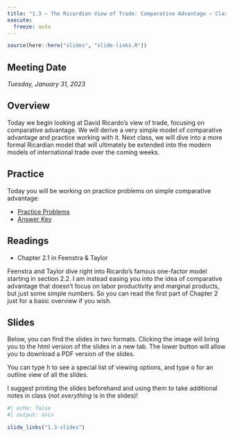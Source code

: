 ```yaml
---
title: "1.3 — The Ricardian View of Trade: Comparative Advantage — Class Content"
execute:
  freeze: auto
---
```


```r
source(here::here("slides", "slide-links.R"))
```

::: {.callout-note appearance="minimal"}
# Meeting Date

*Tuesday, January 31, 2023*
:::

## <i class="fas fa-info-circle fa-lg"></i> Overview

Today we begin looking at David Ricardo's view of trade, focusing on comparative advantage. We will derive a very simple model of comparative advantage and practice working with it. Next class, we will dive into a more formal Ricardian model that will ultimately be extended into the modern models of international trade over the coming weeks.

## <i class="fas fa-dumbbell"></i> Practice

Today you will be working on practice problems on simple comparative advantage:

- [<i class="fas fa-file-pdf"></i> Practice Problems](../files/practice/1.3-practice-pdf.pdf)
- [<i class="fas fa-file-pdf"></i> Answer Key](../files/practice/1.3-practice-answers-pdf.pdf)

## <i class="fas fa-book-reader fa-lg"></i> Readings

- Chapter 2.1 in Feenstra & Taylor

Feenstra and Taylor dive right into Ricardo's famous one-factor model starting in section 2.2. I am instead easing you into the idea of comparative advantage that doesn't focus on labor productivity and marginal products, but just some simple numbers. So you can read the first part of Chapter 2 just for a basic overview if you wish.

## <i class="fas fa-chalkboard-teacher"></i> Slides

Below, you can find the slides in two formats. Clicking the image will bring you to the html version of the slides in a new tab. The lower button will allow you to download a PDF version of the slides.

::: callout-tip
You can type <kbd>h</kbd> to see a special list of viewing options, and type <kbd>o</kbd> for an outline view of all the slides.
:::

I suggest printing the slides beforehand and using them to take additional notes in class (*not everything* is in the slides)!

```r
#| echo: false
#| output: asis

slide_links("1.3-slides")
```

```{=html}
<!--## <i class="fas fa-laptop-code"></i> Assignments

### Preliminary Math Survey Due Next Class

Please take the [preliminary survey](/assignment/00-preliminary-survey) on your math background by next class. This will help us all have a productive semester together.-->
```
